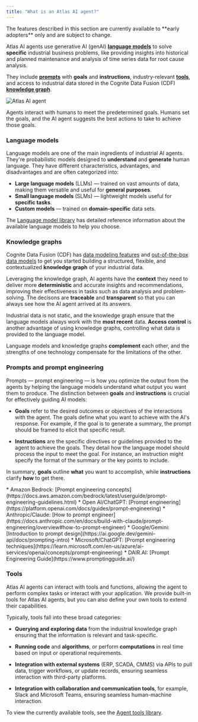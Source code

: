 ```yaml
---
title: "What is an Atlas AI agent?"
---
```


<Warning>
  The features described in this section are currently available to **early adopters** only and are subject to change.
</Warning>

Atlas AI agents use generative AI (genAI) [**language models**](#language-models) to solve **specific** industrial business problems, like providing insights into historical and planned maintenance and analysis of time series data for root cause analysis.

They include [**prompts**](#prompts-and-prompt-engineering) with **goals** and **instructions**, industry-relevant [**tools**](#tools), and access to industrial data stored in the Cognite Data Fusion (CDF) [**knowledge graph**](#knowledge-graphs).

![Atlas AI agent](\images\cdf\atlas_ai\concepts\assets\images\concepts-a5ff7c15b9f352a2a4be544ce2a060d0.svg)

Agents interact with humans to meet the predetermined goals. Humans set the goals, and the AI agent suggests the best actions to take to achieve those goals.

### Language models[​](#language-models "Direct link to heading")

Language models are one of the main ingredients of industrial AI agents. They're probabilistic models designed to **understand** and **generate** human language. They have different characteristics, advantages, and disadvantages and are often categorized into:

* **Large language models** (LLMs) — trained on vast amounts of data, making them versatile and useful for **general purposes**.
* **Small language models** (SLMs) — lightweight models useful for **specific tasks**.
* **Custom models** — trained on **domain-specific** data sets.

The [Language model library](/cdf/atlas_ai/references/atlas_ai_agent_language_models) has detailed reference information about the available language models to help you choose.

### Knowledge graphs[​](#knowledge-graphs "Direct link to heading")

Cognite Data Fusion (CDF) has [data modeling features](/cdf/dm/dm_concepts) and [out-of-the-box data models](/cdf/dm/dm_reference/dm_core_data_model) to get you started building a structured, flexible, and contextualized **knowledge graph** of your industrial data.

Leveraging the knowledge graph, AI agents have the **context** they need to deliver more **deterministic** and accurate insights and recommendations, improving their effectiveness in tasks such as data analysis and problem-solving. The decisons are **traceable** and **transparent** so that you can always see how the AI agent arrived at its answers.

Industrial data is not static, and the knowledge graph ensure that the language models always work with the **most recent** data. **Access control** is another advantage of using knowledge graphs, controlling what data is provided to the language model.

Language models and knowledge graphs **complement** each other, and the strengths of one technology compensate for the limitations of the other.

### Prompts and prompt engineering[​](#prompts-and-prompt-engineering "Direct link to heading")

Prompts — prompt engineering — is how you optimize the output from the agents by helping the language models understand what output you want them to produce. The distinction between **goals** and **instructions** is crucial for effectively guiding AI models:

* **Goals** refer to the desired outcomes or objectives of the interactions with the agent. The goals define what you want to achieve with the AI's response. For example, if the goal is to generate a summary, the prompt should be framed to elicit that specific result.

* **Instructions** are the specific directives or guidelines provided to the agent to achieve the goals. They detail how the language model should process the input to meet the goal. For instance, an instruction might specify the format of the summary or the key points to include.

In summary, **goals** outline **what** you want to accomplish, while **instructions** clarify **how** to get there.

<Note>
  * Amazon Bedrock: [Prompt engineering concepts](https://docs.aws.amazon.com/bedrock/latest/userguide/prompt-engineering-guidelines.html)
  * Open AI/ChatGPT: [Prompt engineering](https://platform.openai.com/docs/guides/prompt-engineering)
  * Anthropic/Claude: [How to prompt engineer](https://docs.anthropic.com/en/docs/build-with-claude/prompt-engineering/overview#how-to-prompt-engineer)
  * Google/Gemini: [Introduction to prompt design](https://ai.google.dev/gemini-api/docs/prompting-intro)
  * Microsoft/ChatGPT: [Prompt engineering techniques](https://learn.microsoft.com/en-us/azure/ai-services/openai/concepts/prompt-engineering)
  * DAIR.AI: [Prompt Engineering Guide](https://www.promptingguide.ai/)
</Note>

### Tools[​](#tools "Direct link to heading")

Atlas AI agents can interact with tools and functions, allowing the agent to perform complex tasks or interact with your application. We provide built-in tools for Atlas AI agents, but you can also define your own tools to extend their capabilities.

Typically, tools fall into these broad categories:

* **Querying and exploring data** from the industrial knowledge graph ensuring that the information is relevant and task-specific.

* **Running code** and **algorithms**, or perform **computations** in real time based on input or operational requirements.

* **Integration with external systems** (ERP, SCADA, CMMS) via APIs to pull data, trigger workflows, or update records, ensuring seamless interaction with third-party platforms.

* **Integration with collaboration and communication tools**, for example, Slack and Microsoft Teams, ensuring seamless human-machine interaction.

To view the currently available tools, see the [Agent tools library](/cdf/atlas_ai/references/atlas_ai_agent_tools).
